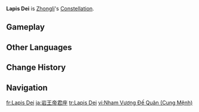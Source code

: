 {{Constellation Overview Infobox
|title     = Lapis Dei
|character = Zhongli
|meaning   = God's Stone
|quest     = Historia Antiqua
}}
'''Lapis Dei''' is [[Zhongli]]'s [[Constellation]].

==Gameplay==
{{Constellation Table|Zhongli}}

==Other Languages==
{{Other Languages
|en       = Lapis Dei
|en_lang  = la
|en_tl    = God's Stone
|zhs      = 岩王帝君座
|zhs_rm   = Yán Wáng Dìjūn Zuò
|zht      = 岩王帝君座
|zht_rm   = Yán Wáng Dìjūn Zuò
|zh_tl    = Rock King God Constellation
|ja       = 岩王帝君座
|ja_rm    = Gan'ou Teikun-Za{{Assumed}}
|ja_tl    = Rock King God Constellation{{sino|ja}}
|ko       = 암왕제군자리
|ko_rm    = Am'wangjegun-jari
|ko_tl    = Rock King God Constellation
|es       = Lapis Dei
|fr       = Lapis Dei
|ru       = Властелин Камня
|ru_tl    = Lord of Stone
|th       = Lapis Dei
|vi       = {{tt|Nham Vương Đế Quân|岩王帝君}}
|vi_tl    = Rock King God{{Sino|vi|part=1}}
|de       = Lapis Dei
|id       = Lapis Dei
|pt       = Lapis Dei
|tr       = Lapis Dei
|it       = Lapis Dei
}}

==Change History==
{{Change History|1.1}}

==Navigation==
{{Constellation Navbox}}

[[fr:Lapis Dei]]
[[ja:岩王帝君座]]
[[tr:Lapis Dei]]
[[vi:Nham Vương Đế Quân (Cung Mệnh)]]
